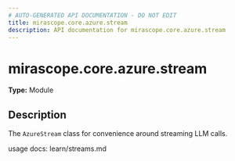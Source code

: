 ```yaml
---
# AUTO-GENERATED API DOCUMENTATION - DO NOT EDIT
title: mirascope.core.azure.stream
description: API documentation for mirascope.core.azure.stream
---
```


# mirascope.core.azure.stream

**Type:** Module

## Description

The `AzureStream` class for convenience around streaming LLM calls.

usage docs: learn/streams.md



